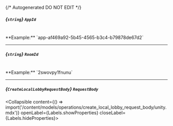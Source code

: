 {/* Autogenerated DO NOT EDIT  */}

##### *{`string`}* `AppId`
<br/>
**Example:** `app-af469a92-5b45-4565-b3c4-b79878de67d2`

---
##### *{`string`}* `RoomId`
<br/>
**Example:** `2swovpy1fnunu`

---
##### *{`CreateLocalLobbyRequestBody`}* `RequestBody`
<Collapsible content={() => import('/content/models/operations/create_local_lobby_request_body/unity.mdx')} openLabel={Labels.showProperties} closeLabel={Labels.hideProperties}>
</Collapsible>


